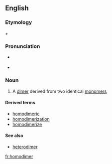 ==English==

===Etymology===

{{term|homo-|lang=en}} + {{term|dimer|lang=en}}

===Pronunciation===
* {{a|US}} {{IPA|hoʊmoʊˈdaɪmɚ}}
* {{rhymes|aɪmə(r)}}

===Noun===
{{en-noun}}

# {{chemistry}} A [[dimer]] derived from two identical [[monomer]]s

====Derived terms====
* [[homodimeric]]
* [[homodimerization]]
* [[homodimerize]]

====See also====
* [[heterodimer]]

[[fr:homodimer]]